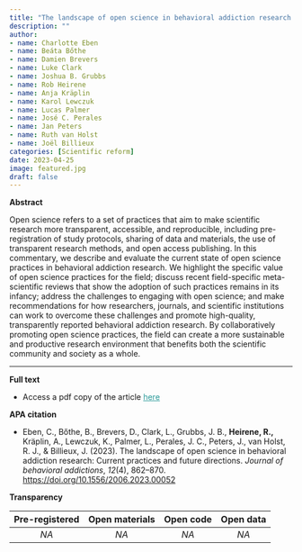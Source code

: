```yaml
---
title: "The landscape of open science in behavioral addiction research: Current practices and future directions."
description: ""
author:
- name: Charlotte Eben
- name: Beáta Bőthe
- name: Damien Brevers
- name: Luke Clark
- name: Joshua B. Grubbs
- name: Rob Heirene
- name: Anja Kräplin
- name: Karol Lewczuk
- name: Lucas Palmer
- name: José C. Perales
- name: Jan Peters
- name: Ruth van Holst
- name: Joël Billieux
categories: [Scientific reform]
date: 2023-04-25
image: featured.jpg
draft: false
---
```


**Abstract**

Open science refers to a set of practices that aim to make scientific research more transparent, accessible, and reproducible, including pre-registration of study protocols, sharing of data and materials, the use of transparent research methods, and open access publishing. In this commentary, we describe and evaluate the current state of open science practices in behavioral addiction research. We highlight the specific value of open science practices for the field; discuss recent field-specific meta-scientific reviews that show the adoption of such practices remains in its infancy; address the challenges to engaging with open science; and make recommendations for how researchers, journals, and scientific institutions can work to overcome these challenges and promote high-quality, transparently reported behavioral addiction research. By collaboratively promoting open science practices, the field can create a more sustainable and productive research environment that benefits both the scientific community and society as a whole.

------------------------------------------------------------------------

**Full text**

-   Access a pdf copy of the article [here](2023-open-science-landscape-Eben-Heirene.pdf){style="color: #289998"}

**APA citation**

-   Eben, C., Bőthe, B., Brevers, D., Clark, L., Grubbs, J. B., **Heirene, R.,** Kräplin, A., Lewczuk, K., Palmer, L., Perales, J. C., Peters, J., van Holst, R. J., & Billieux, J. (2023). The landscape of open science in behavioral addiction research: Current practices and future directions. *Journal of behavioral addictions*, *12*(4), 862–870. <https://doi.org/10.1556/2006.2023.00052>

**Transparency**

| Pre-registered | Open materials | Open code | Open data |
|:--------------:|:--------------:|:---------:|:---------:|
|      *NA*      |      *NA*      |   *NA*    |   *NA*    |
